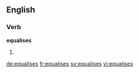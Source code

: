 ==English==

===Verb===
'''equalises'''

# {{third-person singular of|equalise}}

[[de:equalises]]
[[fr:equalises]]
[[sv:equalises]]
[[vi:equalises]]